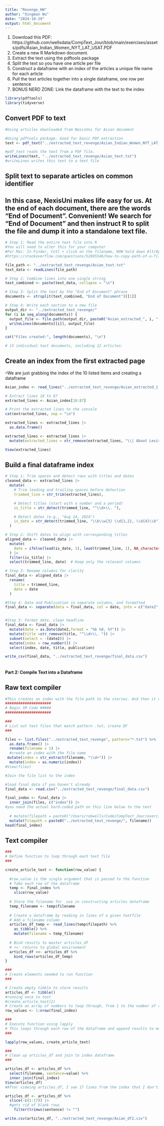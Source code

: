 ```yaml
---
title: "Revenge_HW"
author: "Xingman Wu"
date: "2024-10-29"
output: html_document
---
```


1) Download this PDF: https://github.com/wellsdata/CompText_Jour/blob/main/exercises/assets/pdfs/Asian_Indian_Women_NYT_LAT_USAT.PDF
2) Create a new R Markdown document.
3) Extract the text using the pdftools package
4) Split the text so you have one article per file
5) Construct a dataframe with an index of the articles a unique file name for each article
6) Pull the text articles together into a single dataframe, one row per sentence
7) BONUS NERD ZONE: Link the dataframe with the text to the index

```r
library(pdftools)
library(tidyverse)
```

## Convert PDF to text 
```r
#Using articles downloaded from NexisUni for Asian document

#Using pdftools package. Good for basic PDF extraction
text <- pdf_text("../extracted_text_revenge/Asian_Indian_Women_NYT_LAT_USAT.PDF")

#pdf_text reads the text from a PDF file.
writeLines(text, "../extracted_text_revenge/Asian_text.txt")
#writeLines writes this text to a text file
```

## Split text to separate articles on common identifier
## In this case, NexisUni makes life easy for us. At the end of each document, there are the words "End of Document". Convenient! We search for "End of Document" and then instruct R to split the file and dump it into a standalone text file.
```r
# Step 1: Read the entire text file into R
#You will need to alter this for your computer
#For Mac: In Finder, Cntl + click on the filename, NOW hold down Alt/Option, and an item to copy file path will appear as Copy "Filename" as Pathname 
#https://stackoverflow.com/questions/52695546/how-to-copy-path-of-a-file-in-mac-os

file_path <- "../extracted_text_revenge/Asian_text.txt"
text_data <- readLines(file_path)

# Step 2: Combine lines into one single string
text_combined <- paste(text_data, collapse = "\n")

# Step 3: Split the text by the "End of Document" phrase
documents <- strsplit(text_combined, "End of Document")[[1]]

# Step 4: Write each section to a new file
output_dir <- "../extracted_text_revenge/"
for (i in seq_along(documents)) {
  output_file <- file.path(output_dir, paste0("Asian_extracted_", i, ".txt"))
  writeLines(documents[[i]], output_file)
}

cat("Files created:", length(documents), "\n")

# 13 individual text documents, including 12 articles.
```


## Create an index from the first extracted page
--We are just grabbing the index of the 10 listed items and creating a dataframe
```r
Asian_index <- read_lines("../extracted_text_revenge/Asian_extracted_1.txt")

# Extract lines 18 to 87
extracted_lines <- Asian_index[18:87]

# Print the extracted lines to the console
cat(extracted_lines, sep = "\n")

extracted_lines <- extracted_lines |> 
  as.data.frame() 

extracted_lines <- extracted_lines |> 
  mutate(extracted_lines = str_remove(extracted_lines, "\\| About LexisNexis \\| Privacy Policy \\| Terms & Conditions \\| Copyright © 2020 LexisNexis"))

View(extracted_lines)
```

## Build a final dataframe index

```r
# Step 1: Trim spaces and detect rows with titles and dates
cleaned_data <- extracted_lines |>
  mutate(
    # Trim leading and trailing spaces before detection
    trimmed_line = str_trim(extracted_lines),  

    # Detect titles (start with a number and a period)
    is_title = str_detect(trimmed_line, "^\\d+\\. "),  

    # Detect dates (e.g., "Aug 14, 2024")
    is_date = str_detect(trimmed_line, "\\b\\w{3} \\d{1,2}, \\d{4}\\b")
  )

# Step 2: Shift dates to align with corresponding titles
aligned_data <- cleaned_data |>
  mutate(
    date = ifelse(lead(is_date, 1), lead(trimmed_line, 1), NA_character_)  # Shift date to title's row
  ) |>
  filter(is_title) |>
  select(trimmed_line, date)  # Keep only the relevant columns

# Step 3: Rename columns for clarity
final_data <- aligned_data |>
  rename(
    title = trimmed_line,
    date = date
  )

#Step 4: Date and Publication in separate columns, and formatted
final_data <- separate(data = final_data, col = date, into = c("date2", "publication"), sep = "  ", extra = "merge", fill = "right")


#Step 5: Format date, clean headline
final_data <- final_data |> 
  mutate(date = as.Date(date2,format = "%b %d, %Y")) |> 
  mutate(title =str_remove(title, "^\\d+\\. ")) |> 
  subset(select = -(date2)) |> 
  mutate(index = row_number()) |> 
  select(index, date, title, publication)

write_csv(final_data, "../extracted_text_revenge/final_data.csv")
  
```


#### Part 2: Compile Text into a Dataframe

## Raw text compiler 
```r
#This creates an index with the file path to the stories. And then it compiles the stories into a dataframe
#####################
# Begin SM Code #####
#####################

###
# List out text files that match pattern .txt, create DF
###

files <- list.files("../extracted_text_revenge", pattern="*.txt") %>% 
  as.data.frame() |> 
  rename(filename = 1) |> 
  #create an index with the file name
 mutate(index = str_extract(filename, "\\d+")) |> 
  mutate(index = as.numeric(index))
#View(files)

#Join the file list to the index

#load final data if you haven't already
final_data <- read.csv("../extracted_text_revenge/final_data.csv")

final_index <- final_data |> 
  inner_join(files, c("index")) |> 
#you need the actual hard-coded path on this line below to the text
  
  # mutate(filepath = paste0("/Users/robwells/Code/CompText_Jour/exercises/assets/extracted_text/", filename))
  mutate(filepath = paste0("../extracted_text_revenge/", filename))
head(final_index)
```


## Text compiler
```r
###
# Define function to loop through each text file 
###

create_article_text <- function(row_value) {
  
  #row_value is the single argument that is passed to the function
  # Take each row of the dataframe
  temp <- final_index %>%
    slice(row_value)
  
  # Store the filename for  use in constructing articles dataframe
  temp_filename <- temp$filename
  
  # Create a dataframe by reading in lines of a given textfile
  # Add a filename column 
  articles_df_temp <- read_lines(temp$filepath) %>%
    as_tibble() %>%
    mutate(filename = temp_filename)
  
  # Bind results to master articles_df
  # <<- returns to global environment
  articles_df <<- articles_df %>%
    bind_rows(articles_df_temp)
}

###
# Create elements needed to run function
###

# Create empty tibble to store results
articles_df <- tibble()
#running once to test
#create_article_text(2) 
# Create an array of numbers to loop through, from 1 to the number of rows in our index dataframe 
row_values <- 1:nrow(final_index)

###
# Execute function using lapply
# This loops through each row of the dataframe and append results to master file
###

lapply(row_values, create_article_text)

###
# Clean up articles_df and join to index dataframe
###

articles_df <- articles_df %>%
  select(filename, sentence=value) %>%
  inner_join(final_index)
View(articles_df)
#After viewing articles_df, I see 17 lines from the index that I don't need. Cutting them 

articles_df <- articles_df %>%
  slice(-c(1:17)) |> 
  #gets rid of blank rows
    filter(trimws(sentence) != "") 

write.csv(articles_df, "../extracted_text_revenge/Asian_df2.csv")

```





